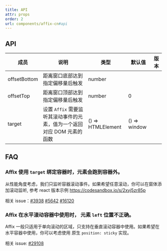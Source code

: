 ```yaml
---
title: API
attr: props
order: 2
url: components/affix-cn#api
---
```


## API
| 成员 | 说明 | 类型 | 默认值 | 版本 |
| --- | --- | --- | --- | --- |
| offsetBottom | 距离窗口底部达到指定偏移量后触发 | number |  |  |
| offsetTop | 距离窗口顶部达到指定偏移量后触发 | number | 0 |  |
| target | 设置 `Affix` 需要监听其滚动事件的元素，值为一个返回对应 DOM 元素的函数 | () => HTMLElement | () => window |  |


## FAQ

### Affix 使用 `target` 绑定容器时，元素会跑到容器外。

从性能角度考虑，我们只监听容器滚动事件。如果希望任意滚动，你可以在窗体添加滚动监听, 参考 react 版本示例 <https://codesandbox.io/s/2xyj5zr85p>

相关 issue：[#3938](https://github.com/ant-design/ant-design/issues/3938) [#5642](https://github.com/ant-design/ant-design/issues/5642) [#16120](https://github.com/ant-design/ant-design/issues/16120)

### Affix 在水平滚动容器中使用时， 元素 `left` 位置不正确。

Affix 一般只适用于单向滚动的区域，只支持在垂直滚动容器中使用。如果希望在水平容器中使用，你可以考虑使用 原生 `position: sticky` 实现。

相关 issue: [#29108](https://github.com/ant-design/ant-design/issues/29108)
